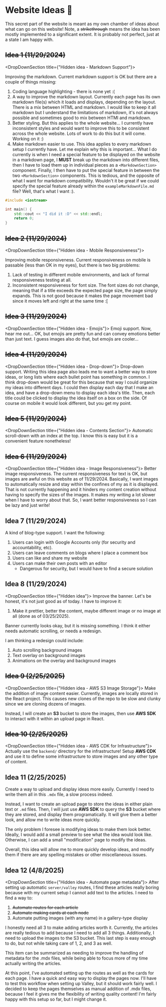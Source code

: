 
# Website Ideas 🚀

This secret part of the website is meant as my own chamber of ideas about what can go on this website! Note, a <s>strikethrough</s> means the idea has been mostly implemented to a significant extent. It is probably not perfect, just at a state I am happy with.

## <s>Idea 1 (11/29/2024)</s>

<DropDownSection title={"Hidden idea - Markdown Support"}>

Improving the markdown. Current markdown support is OK but there are a couple of things missing:

1. Coding language highlighting - there is none yet :(
2. A way to improve the markdown layout. Currently each page has its own markdown file(s) which it loads and displays, depending on the layout. There is a mix between HTML and markdown. I would like to keep it all markdown but I understand the limitations of markdown, it's not always possible and sometimes good to mix between HTMl and markdown.
3. Better styling. But this applies to the whole website... I currently have inconsistent styles and would want to improve this to be consistent across the whole website. Lots of work to do this but it will come. Working on it :)
4. Make markdown easier to use. This idea applies to every markdown setup I currently have. Let me explain why this is important... What I do currently is when I need a special feature to be displayed on the website in a markdown page, I **MUST** break up the markdown into different files, then I have to load them up in individual pieces as a `<MarkdownSection>` component. Finally, I then have to put the special feature in between the two `<MarkdownSection>` components. This is tedious, and the opposite of what I want for markdown compatibility. Wouldn't it be great if we could specify the special feature already within the `exampleMarkdownFile.md` file? Well, that's what I want :).

```cpp
#include <iostream>

int main() {
    std::cout << "I did it :D" << std::endl;
    return 0;
}
```

</DropDownSection>

## <s>Idea 2 (11/29/2024)</s>

<DropDownSection title={"Hidden idea - Mobile Responsiveness"}>

Improving mobile responsiveness. Current responsiveness on mobile is passable (less than OK in my eyes), but there is two big problems:

1. Lack of testing in different mobile environments, and lack of formal responsiveness testing at all.
2. Inconsistent responsiveness for font size. The font sizes do not change, meaning that if a title exceeds the expected page size, the page simply expands. This is not good because it makes the page movement bad since it moves left and right at the same time :[
</DropDownSection>

## <s> Idea 3 (11/29/2024)</s>

<DropDownSection title={"Hidden idea - Emojis"}>
Emoji support. Now, hear me out... OK, but emojis are pretty fun and can convey emotions better than just text. I guess images also do that, but emojis are cooler...
</DropDownSection>

## <s>Idea 4 (11/29/2024)</s>
<DropDownSection title={"Hidden idea - Drop-down"}>
Drop-down support. Writing this idea page also leads me to want a better way to store ideas, or long lists where each bullet point has something in common.
I think drop-down would be great for this because that way I could organize my ideas into different days. I could then display each day that I make an idea,
and have a drop-down menu to display each idea's title. Then, each title could be clicked to display the idea itself on a box on the side. Of course on mobile it 
would look different, but you get my point.
</DropDownSection>

## <s>Idea 5 (11/29/2024)</s>
<DropDownSection title={"Hidden idea - Contents Section"}>
Automatic scroll-down with an index at the top. I know this is easy but it is a convenient feature nonetheless!
</DropDownSection>

## <s>Idea 6 (11/29/2024)</s>
<DropDownSection title={"Hidden idea - Image Responsiveness"}>
Better image responsiveness. The current responsiveness for text is OK, but images are awful on this website as of 11/29/2024. Basically, I want images to automatically resize
and stay within the confines of my as it is displayed. That is not currently happening and it hinders my content creation without having to specify the sizes
of the images. It makes my writing a lot slower when I have to worry about that. So, I want better responsiveness so I can be lazy and just write!
</DropDownSection>

## Idea 7 (11/29/2024)

A kind of blog-type support. I want the following:

1. Users can login with Google Accounts only (for security and accountability, etc).
2. Users can leave comments on blogs where I place a comment box
3. Users can like and share my website
4. Users can make their own posts with an editor
    - Dangerous for security, but I would have to find a secure solution

## Idea 8 (11/29/2024)
<DropDownSection title={"Hidden idea"}>
Improve the banner. Let's be honest, it's not just good as of today. I have to improve it:

1. Make it prettier, better the content, maybe different image or no image at all (done as of 03/25/2025).
</DropDownSection>

Banner currently looks okay, but it is missing something. I think it either needs automatic scrolling, or needs a redesign.

I am thinking a redesign could include:

1. Auto scrolling background images
2. Text overlay on background images
3. Animations on the overlay and background images

## <s>Idea 9 (2/25/2025)</s>

<DropDownSection title={"Hidden idea - AWS S3 Image Storage"}>
Make the addition of image content easier. Currently, images are locally stored in the React project. This causes new clones of the repo to be slow and clunky since we are cloning dozens of images.

Instead, I will create an **S3** bucket to store the images, then use **AWS SDK** to interact with it within an upload page in React.
</DropDownSection>

## <s>Idea 10 (2/25/2025)</s>

<DropDownSection title={"Hidden idea - AWS CDK for Infrastructure"}>
Actually use the `backend/` directory for the infrastructure! Setup **AWS CDK** and use it to define some infrastructure to store images and any other type of content.
</DropDownSection>

## Idea 11 (2/25/2025)

Create a way to upload and display ideas more easily. Currently I need to write them all in this `.mdx` file, a slow process indeed.

Instead, I want to create an upload page to store the ideas in either plain text or `.md` files. Then, I will just use **AWS SDK** to query the **S3** bucket where they are stored, and display them programatically. It will give them a better look, and allow me to write ideas more quickly. 

The only problem I foresee is modifying ideas to make them look better. Ideally, I would add a small preview to see what the idea would look like. Otherwise, I can add a small "modification" page to modify the ideas.

Overall, this idea will allow me to more quickly develop ideas, and modify them if there are any spelling mistakes or other miscellaneous issues.

## Idea 12 (4/8/2025)

<DropDownSection title={"Hidden idea - Automate page metadata"}>
After setting up automatic `server/valley` routes, I find these articles really boring because with my current setup I cannot add text to the articles. I need to find a way to:

1. <s>Automate routes for each article</s>
2. <s>Automate making cards at each node</s>
3. Automate putting images (with any name) in a gallery-type display

I honestly need all 3 to make adding articles worth it. Currently, the articles are really tedious to add because I need to add all 3 things. Additionally, I need to upload the images to the S3 bucket. This last step is easy enough to do, but not while taking care of 1, 2, and 3 as well.

This item can be summarized as needing to improve the handling of metadata for the .mdx files, while being able to focus more of my time actually writing the articles.
</DropDownSection>

At this point, I've automated setting up the routes as well as the cards for each page. I have a quick and easy way to display the pages now. I'll have to test this workflow when setting up Valley, but it should work fairly well. I decided to keep the pages themselves as manual addition of .mdx files, because I feel it gives me the flexibility of writing quality content! I'm fairly happy with this setup so far, but I might change it.

